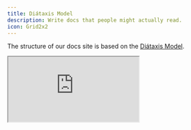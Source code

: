 ```yaml
---
title: Diátaxis Model
description: Write docs that people might actually read.
icon: Grid2x2
---
```


The structure of our docs site is based on the [Diátaxis Model](https://diataxis.fr/).

<iframe
title="Diátaxis Website"
className="mt-4 w-full h-[800px] rounded-lg"
src="https://diataxis.fr/"
allowFullScreen>
</iframe>
